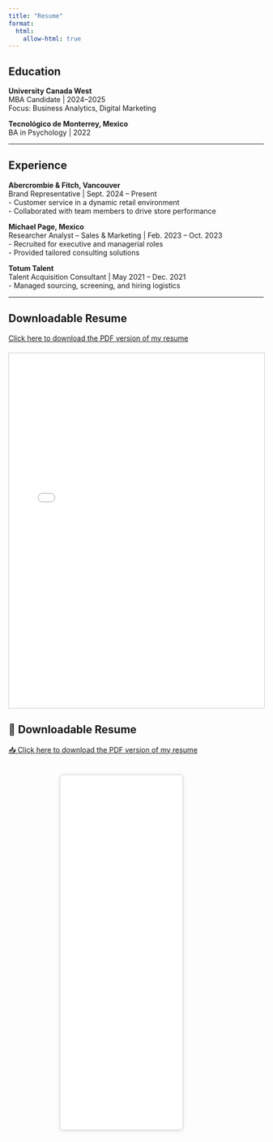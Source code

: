 ```yaml
---
title: "Resume"
format: 
  html:
    allow-html: true
---
```



## Education

**University Canada West**  
MBA Candidate | 2024–2025  
Focus: Business Analytics, Digital Marketing

**Tecnológico de Monterrey, Mexico**  
BA in Psychology | 2022

---

## Experience

**Abercrombie & Fitch, Vancouver**  
Brand Representative | Sept. 2024 – Present  
- Customer service in a dynamic retail environment  
- Collaborated with team members to drive store performance

**Michael Page, Mexico**  
Researcher Analyst – Sales & Marketing | Feb. 2023 – Oct. 2023  
- Recruited for executive and managerial roles  
- Provided tailored consulting solutions

**Totum Talent**  
Talent Acquisition Consultant | May 2021 – Dec. 2021  
- Managed sourcing, screening, and hiring logistics

---

## Downloadable Resume

[Click here to download the PDF version of my resume](resume.pdf){target="_blank"}

<div style="margin-top: 20px;">
  <iframe src="resume.pdf" width="100%" height="700px" style="border: 1px solid #ccc;"></iframe>
</div>

## 📄 Downloadable Resume

[📥 Click here to download the PDF version of my resume](resume.pdf){target="_blank"}

<div style="margin-top: 20px; display: flex; justify-content: center;">
  <iframe src="resume.pdf"
          width="80%"
          height="700px"
          style="border: 1px solid #ccc; border-radius: 8px; box-shadow: 0 2px 8px rgba(0, 0, 0, 0.1);">
  </iframe>
</div>

